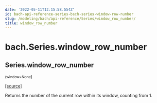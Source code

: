 ```yaml
---
date: '2022-05-11T12:15:58.554Z'
id: bach-api-reference-series-bach-series-window-row-number
slug: /modeling/bach/api-reference/Series/window_row_number/
title: window_row_number
---
```


# bach.Series.window_row_number

<div className="method">

## <span className="additional-name">Series.</span><span className="name">window_row_number</span>

<small className="parameter-list">(<span className="parameter" id="window">window=None</span></small>)


&#8203;<span className="view-source">[[source]](https://github.com/objectiv/objectiv-analytics/blob/main/bach/bach/series/series.py)</span>

<div className="content">

Returns the number of the current row within its window, counting from 1.


</div>


</div>
